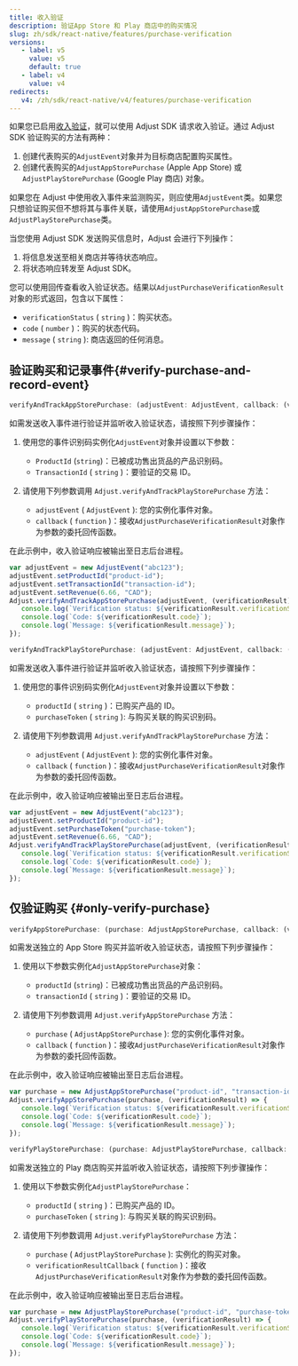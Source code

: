 ```yaml
---
title: 收入验证
description: 验证App Store 和 Play 商店中的购买情况
slug: zh/sdk/react-native/features/purchase-verification
versions:
   - label: v5
     value: v5
     default: true
   - label: v4
     value: v4
redirects:
   v4: /zh/sdk/react-native/v4/features/purchase-verification
---
```


如果您已启用[收入验证](https://help.adjust.com/zh/article/purchase-verification)，就可以使用 Adjust SDK 请求收入验证。通过 Adjust SDK 验证购买的方法有两种：

1. 创建代表购买的`AdjustEvent`对象并为目标商店配置购买属性。
2. 创建代表购买的`AdjustAppStorePurchase` \(Apple App Store\) 或`AdjustPlayStorePurchase` \(Google Play 商店\) 对象。

<Callout type="tip">

如果您在 Adjust 中使用收入事件来监测购买，则应使用`AdjustEvent`类。如果您只想验证购买但不想将其与事件关联，请使用`AdjustAppStorePurchase`或`AdjustPlayStorePurchase`类。

</Callout>

当您使用 Adjust SDK 发送购买信息时，Adjust 会进行下列操作：

1. 将信息发送至相关商店并等待状态响应。
2. 将状态响应转发至 Adjust SDK。

您可以使用回传查看收入验证状态。结果以`AdjustPurchaseVerificationResult`对象的形式返回，包含以下属性：

- `verificationStatus` \( `string` \)：购买状态。
- `code` \( `number` \)：购买的状态代码。
- `message` \( `string` \): 商店返回的任何消息。

## 验证购买和记录事件\{\#verify\-purchase\-and\-record\-event\}

<Tabs>
<Tab title="App Store" icon="StoreAppStore" sync="appstore"> <CodeBlock title="方法签名">

```js
verifyAndTrackAppStorePurchase: (adjustEvent: AdjustEvent, callback: (verificationResult: AdjustPurchaseVerificationResult) => void) => void
```

</CodeBlock>

如需发送收入事件进行验证并监听收入验证状态，请按照下列步骤操作：

1. 使用您的事件识别码实例化`AdjustEvent`对象并设置以下参数：

   - `ProductId` \(`string`\)：已被成功售出货品的产品识别码。
   - `TransactionId` \( `string` \)：要验证的交易 ID。

2. 请使用下列参数调用 `Adjust.verifyAndTrackPlayStorePurchase` 方法：
   - `adjustEvent` \( `AdjustEvent` \): 您的实例化事件对象。
   - `callback` \( `function` \)：接收`AdjustPurchaseVerificationResult`对象作为参数的委托回传函数。

在此示例中，收入验证响应被输出至日志后台进程。

```js
var adjustEvent = new AdjustEvent("abc123");
adjustEvent.setProductId("product-id");
adjustEvent.setTransactionId("transaction-id");
adjustEvent.setRevenue(6.66, "CAD");
Adjust.verifyAndTrackAppStorePurchase(adjustEvent, (verificationResult) => {
   console.log(`Verification status: ${verificationResult.verificationStatus}`);
   console.log(`Code: ${verificationResult.code}`);
   console.log(`Message: ${verificationResult.message}`);
});
```

</Tab>
<Tab title="Google Play" icon="PlatformGooglePlay" sync="playstore"> <CodeBlock title="方法签名">

```js
verifyAndTrackPlayStorePurchase: (adjustEvent: AdjustEvent, callback: (verificationResult: AdjustPurchaseVerificationResult) => void) => void
```

</CodeBlock>

如需发送收入事件进行验证并监听收入验证状态，请按照下列步骤操作：

1. 使用您的事件识别码实例化`AdjustEvent`对象并设置以下参数：

   - `productId` \( `string` \)：已购买产品的 ID。
   - `purchaseToken` \( `string` \): 与购买关联的购买识别码。

2. 请使用下列参数调用 `Adjust.verifyAndTrackPlayStorePurchase` 方法：
   - `adjustEvent` \( `AdjustEvent` \): 您的实例化事件对象。
   - `callback` \( `function` \)：接收`AdjustPurchaseVerificationResult`对象作为参数的委托回传函数。

在此示例中，收入验证响应被输出至日志后台进程。

```js
var adjustEvent = new AdjustEvent("abc123");
adjustEvent.setProductId("product-id");
adjustEvent.setPurchaseToken("purchase-token");
adjustEvent.setRevenue(6.66, "CAD");
Adjust.verifyAndTrackPlayStorePurchase(adjustEvent, (verificationResult) => {
   console.log(`Verification status: ${verificationResult.verificationStatus}`);
   console.log(`Code: ${verificationResult.code}`);
   console.log(`Message: ${verificationResult.message}`);
});
```

</Tab>
</Tabs>

## 仅验证购买 \{\#only\-verify\-purchase\}

<Tabs>
<Tab title="App Store" icon="StoreAppStore" sync="appstore"> <CodeBlock title="方法签名">

```js
verifyAppStorePurchase: (purchase: AdjustAppStorePurchase, callback: (verificationResult: AdjustPurchaseVerificationResult) => void) => void
```

</CodeBlock>

如需发送独立的 App Store 购买并监听收入验证状态，请按照下列步骤操作：

1. 使用以下参数实例化`AdjustAppStorePurchase`对象：

   - `productId` \(`string`\)：已被成功售出货品的产品识别码。
   - `transactionId` \( `string` \)：要验证的交易 ID。

2. 请使用下列参数调用 `Adjust.verifyAppStorePurchase` 方法：
   - `purchase` \( `AdjustAppStorePurchase` \): 您的实例化事件对象。
   - `callback` \( `function` \)：接收`AdjustPurchaseVerificationResult`对象作为参数的委托回传函数。

在此示例中，收入验证响应被输出至日志后台进程。

```js
var purchase = new AdjustAppStorePurchase("product-id", "transaction-id");
Adjust.verifyAppStorePurchase(purchase, (verificationResult) => {
   console.log(`Verification status: ${verificationResult.verificationStatus}`);
   console.log(`Code: ${verificationResult.code}`);
   console.log(`Message: ${verificationResult.message}`);
});
```

</Tab>
<Tab title="Google Play" icon="PlatformGooglePlay" sync="playstore"> <CodeBlock title="方法签名">

```js
verifyPlayStorePurchase: (purchase: AdjustPlayStorePurchase, callback: (verificationResult: AdjustPurchaseVerificationResult) => void) => void
```

</CodeBlock>

如需发送独立的 Play 商店购买并监听收入验证状态，请按照下列步骤操作：

1. 使用以下参数实例化`AdjustPlayStorePurchase`：

   - `productId` \( `string` \)：已购买产品的 ID。
   - `purchaseToken` \( `string` \): 与购买关联的购买识别码。

2. 请使用下列参数调用 `Adjust.verifyPlayStorePurchase` 方法：
   - `purchase` \( `AdjustPlayStorePurchase` \): 实例化的购买对象。
   - `verificationResultCallback` \( `function` \)：接收`AdjustPurchaseVerificationResult`对象作为参数的委托回传函数。

在此示例中，收入验证响应被输出至日志后台进程。

```js
var purchase = new AdjustPlayStorePurchase("product-id", "purchase-token");
Adjust.verifyPlayStorePurchase(purchase, (verificationResult) => {
   console.log(`Verification status: ${verificationResult.verificationStatus}`);
   console.log(`Code: ${verificationResult.code}`);
   console.log(`Message: ${verificationResult.message}`);
});
```

</Tab>
</Tabs>
